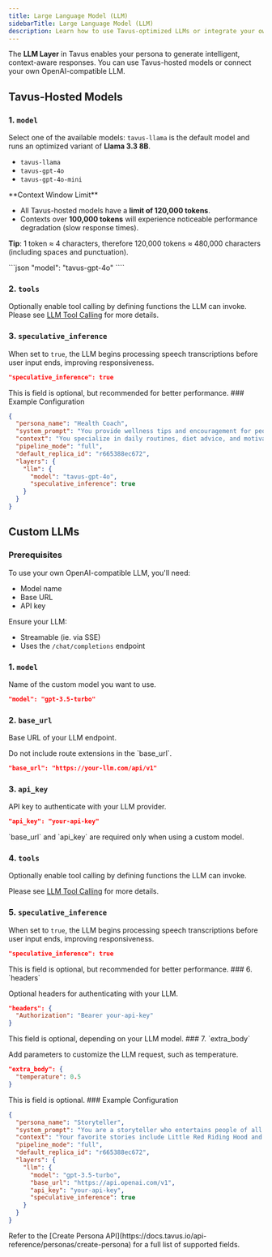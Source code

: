```yaml
---
title: Large Language Model (LLM)
sidebarTitle: Large Language Model (LLM)
description: Learn how to use Tavus-optimized LLMs or integrate your own custom LLM.
---
```


The **LLM Layer** in Tavus enables your persona to generate intelligent, context-aware responses. You can use Tavus-hosted models or connect your own OpenAI-compatible LLM.

## Tavus-Hosted Models

### 1. `model`
Select one of the available models:
<Note>
 `tavus-llama` is the default model and runs an optimized variant of **Llama 3.3 8B**.
</Note>
- `tavus-llama`
- `tavus-gpt-4o`
- `tavus-gpt-4o-mini`

<Note>
**Context Window Limit**

* All Tavus-hosted models have a **limit of 120,000 tokens**.
* Contexts over **100,000 tokens** will experience noticeable performance degradation (slow response times).

**Tip**: 1 token ≈ 4 characters, therefore 120,000 tokens ≈ 480,000 characters (including spaces and punctuation).

</Note>
```json
"model": "tavus-gpt-4o"
````

### 2. `tools`

Optionally enable tool calling by defining functions the LLM can invoke.
<Note>
Please see <a href="/sections/llm-tool-calling" target="_blank" rel="noopener noreferrer">LLM Tool Calling</a> for more details.
</Note>
### 3. `speculative_inference`

When set to `true`, the LLM begins processing speech transcriptions before user input ends, improving responsiveness.

```json
"speculative_inference": true
```

<Note>
This is field is optional, but recommended for better performance.
</Note>
### Example Configuration

```json
{
  "persona_name": "Health Coach",
  "system_prompt": "You provide wellness tips and encouragement for people pursuing a healthy lifestyle.",
  "context": "You specialize in daily routines, diet advice, and motivational support.",
  "pipeline_mode": "full",
  "default_replica_id": "r665388ec672",
  "layers": {
    "llm": {
      "model": "tavus-gpt-4o",
      "speculative_inference": true
    }
  }
}
```
## Custom LLMs

### Prerequisites
To use your own OpenAI-compatible LLM, you'll need:

* Model name
* Base URL
* API key

Ensure your LLM:

* Streamable (ie. via SSE)
* Uses the `/chat/completions` endpoint

### 1. `model`

Name of the custom model you want to use.

```json
"model": "gpt-3.5-turbo"
```

### 2. `base_url`

Base URL of your LLM endpoint.

<Note>
Do not include route extensions in the `base_url`.
</Note>


```json
"base_url": "https://your-llm.com/api/v1"
```

### 3. `api_key`

API key to authenticate with your LLM provider.

```json
"api_key": "your-api-key"
```

<Tip>
`base_url` and `api_key` are required only when using a custom model.
</Tip>

### 4. `tools`

Optionally enable tool calling by defining functions the LLM can invoke.

<Note>
Please see <a href="/sections/llm-tool-calling" target="_blank" rel="noopener noreferrer">LLM Tool Calling</a> for more details.
</Note>

### 5. `speculative_inference`

When set to `true`, the LLM begins processing speech transcriptions before user input ends, improving responsiveness.

```json
"speculative_inference": true
```
<Note>
This is field is optional, but recommended for better performance.
</Note>
### 6. `headers`

Optional headers for authenticating with your LLM.

```json
"headers": {
  "Authorization": "Bearer your-api-key"
}
```
<Note>
This field is optional, depending on your LLM model. 
</Note>
### 7. `extra_body`

Add parameters to customize the LLM request, such as temperature.

```json
"extra_body": {
  "temperature": 0.5
}
```
<Note>
This is field is optional.
</Note>
### Example Configuration

```json
{
  "persona_name": "Storyteller",
  "system_prompt": "You are a storyteller who entertains people of all ages.",
  "context": "Your favorite stories include Little Red Riding Hood and The Three Little Pigs.",
  "pipeline_mode": "full",
  "default_replica_id": "r665388ec672",
  "layers": {
    "llm": {
      "model": "gpt-3.5-turbo",
      "base_url": "https://api.openai.com/v1",
      "api_key": "your-api-key",
      "speculative_inference": true
    }
  }
}
```

<Note>
Refer to the [Create Persona API](https://docs.tavus.io/api-reference/personas/create-persona) for a full list of supported fields.
</Note>

